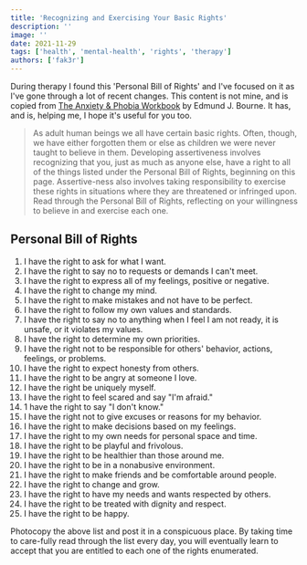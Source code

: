 ```yaml
---
title: 'Recognizing and Exercising Your Basic Rights'
description: ''
image: ''
date: 2021-11-29
tags: ['health', 'mental-health', 'rights', 'therapy']
authors: ['fak3r']
---
```


During therapy I found this 'Personal Bill of Rights' and I've focused on it as I've gone through a lot of recent changes. This content is not mine, and is copied from [The Anxiety & Phobia Workbook](https://www.amazon.com/Anxiety-Phobia-Workbook-Edmund-Bourne/dp/1626252157) by Edmund J. Bourne. It has, and is, helping me, I hope it's useful for you too.

> As adult human beings we all have certain basic rights. Often, though, we have either forgotten them or else as children we were never taught to believe in them. Developing assertiveness involves recognizing that you, just as much as anyone else, have a right to all of the things listed under the Personal Bill of Rights, beginning on this page. Assertive-ness also involves taking responsibility to exercise these rights in situations where they are threatened or infringed upon. Read through the Personal Bill of Rights, reflecting on your willingness to believe in and exercise each one.

## Personal Bill of Rights

1. I have the right to ask for what I want.
2. I have the right to say no to requests or demands I can't meet.
3. I have the right to express all of my feelings, positive or negative.
4. I have the right to change my mind.
5. I have the right to make mistakes and not have to be perfect.
6. I have the right to follow my own values and standards.
7. I have the right to say no to anything when I feel I am not ready, it is unsafe, or it violates my values.
8. I have the right to determine my own priorities.
9. I have the right not to be responsible for others' behavior, actions, feelings, or problems.
10. I have the right to expect honesty from others.
11. I have the right to be angry at someone I love.
12. I have the right be uniquely myself.
13. I have the right to feel scared and say "I'm afraid."
14. 1 have the right to say "I don't know."
15. I have the right not to give excuses or reasons for my behavior.
16. I have the right to make decisions based on my feelings.
17. I have the right to my own needs for personal space and time.
18. I have the right to be playful and frivolous.
19. I have the right to be healthier than those around me.
20. I have the right to be in a nonabusive environment.
21. I have the right to make friends and be comfortable around people.
22. I have the right to change and grow.
23. I have the right to have my needs and wants respected by others.
24. I have the right to be treated with dignity and respect.
25. I have the right to be happy.

Photocopy the above list and post it in a conspicuous place. By taking time to care-fully read through the list every day, you will eventually learn to accept that you are entitled to each one of the rights enumerated.
